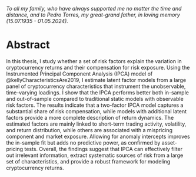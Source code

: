 #   {.unnumbered .unlisted}

\

*To all my family, who have always supported me no matter the time and distance, and to Pedro Torres, my great-grand father, in loving memory (15.07.1935 - 01.05.2024).*



# Abstract {.unnumbered .unlisted}

In this thesis, I study whether a set of risk factors explain the variation in cryptocurrency returns and their compensation for risk exposure. Using the Instrumented Principal Component Analysis (IPCA) model of @kellyCharacteristicsAre2019, I estimate latent factor models from a large panel of cryptocurrency characteristics that instrument the unobservable, time-varying loadings. I show that the IPCA performs better both in-sample and out-of-sample compared to traditional static models with observable risk factors. The results indicate that a two-factor IPCA model captures a substantial share of risk compensation, while models with additional latent factors provide a more complete description of return dynamics. The estimated factors are mainly linked to short-term trading activity, volatility, and return distribution, while others are associated with a mispricing component and market exposure. Allowing for anomaly intercepts improves the in-sample fit but adds no predictive power, as confirmed by asset-pricing tests. Overall, the findings suggest that IPCA can effectively filter out irrelevant information, extract systematic sources of risk from a large set of characteristics, and provide a robust framework for modeling cryptocurrency returns.


```{=latex}
% make toc black (for some reason, toccolor does not work)
{\hypersetup{linkcolor=black}
\tableofcontents 

% lof and lot on the same page
\listoffigures
\begingroup
\let\clearpage\relax
\listoftables
\endgroup
}

% Return to arabic numbering after this section
\let\mainmatter\mainmatterreal
\mainmatter

% Return to open any (no blank pages)
\KOMAoptions{open=any}    % restore your global default
```

